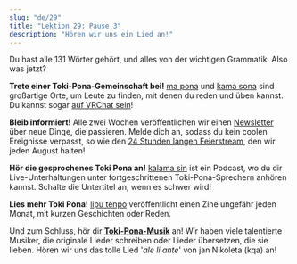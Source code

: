 ```yaml
---
slug: "de/29"
title: "Lektion 29: Pause 3"
description: "Hören wir uns ein Lied an!"
---
```



Du hast alle 131 Wörter gehört, und alles von der wichtigen Grammatik. Also was jetzt?

**Trete einer Toki-Pona-Gemeinschaft bei!** [ma pona](https://discord.gg/6zkugJFU4x) und [kama sona](https://discord.gg/ChC6qtVsSE) sind großartige Orte, um Leute zu finden, mit denen du reden und üben kannst. Du kannst sogar [auf VRChat sein](https://vrc.group/TOKI.9663)!

**Bleib informiert!** Alle zwei Wochen veröffentlichen wir einen [Newsletter](https://sin-kulupu.pona.la/) über neue Dinge, die passieren. Melde dich an, sodass du kein coolen Ereignisse verpasst, so wie den [24 Stunden langen Feierstream](https://suno.pona.la/), den wir jeden August halten!

**Hör die gesprochenes Toki Pona an!** [kalama sin](https://www.youtube.com/playlist?list=PLjOmpMyMxd8Qs2mAXcLk817tQy_AQj09u) ist ein Podcast, wo du dir Live-Unterhaltungen unter fortgeschrittenen Toki-Pona-Sprechern anhören kannst. Schalte die Untertitel an, wenn es schwer wird!

**Lies mehr Toki Pona!** [lipu tenpo](https://liputenpo.org/) veröffentlicht einen Zine ungefähr jeden Monat, mit kurzen Geschichten oder Reden.

Und zum Schluss, hör dir **[Toki-Pona-Musik](https://www.youtube.com/playlist?list=PLeCE5N29ioyUbj_lvYm9IdGJnE2HPacVv)** an! Wir haben viele talentierte Musiker, die originale Lieder schreiben oder Lieder übersetzen, die sie lieben. Hören wir uns das tolle Lied '*ale li ante*' von jan Nikoleta (kqa) an!

<Embed id="LU6FdgR85VY" />

<Tabbed id="1">
  <Row sl="ona ale li alasa lukin e mi" m="sie suchen mich alle" />
  <Row sl="mi wile kalama suli" m="ich will schreien" />
  <Row
    sp="󱥞󱥬󱥩󱤴&#xF199E;󱤴󱥷󱤷&#xF199F;"
    sl='sina toki tawa mi: "mi wile moli"'
    m='du sagst mir: "ich will sterben"'
  />
  <Row
    sp="󱤴󱥬󱥩󱥞&#xF199E;󱤂&#xF199C;󱥄󱤈󱥩󱤴&#xF199F;"
    sl='mi toki tawa sina: "ala, o awen tawa mi"'
    m='ich sag dir: "nein, bleib für mich"'
  />
  <br />
  <Row sl="ale li ante" m="das leben ändert sich immer" />
  <Row sl="sina o awen tawa pona" m="bleib für die zeit in der es besser wird" />
  <Row sl="mi tu li lape tawa tenpo pona" m="wir schlafen für eine bessere zeit" />
  <Row sl="tenpo pimeja lete" m="die nacht ist kalt" />
  <Row sl="la mi tu li awen seli" m="aber wir halten einander warm" />
  <Row
    sl="sitelen mun li lawa tawa open sin"
    m="sternbilder führen zu einem neuen anfang"
  />
  <br />
  <Row
    sp="󱤰󱤄󱤧󱥖󱤮󱥩󱤴<span style='color: var(--grey-1)'>󱥩󱤴</span>"
    sl="ma ale li sama lukin tawa mi (tawa mi)"
    m="wo ich nur hingeh sieht alles gleich aus"
  />
  <Row
    sp="󱥆󱤄󱤧󱤾<span style='color: var(--grey-1)'>󱥆󱤄󱤧󱤾</span>"
    sl="ona ale li nasa (ona ale li nasa)"
    m="es ist alles verrückt"
  />
  <Row
    sl="ko nasa sin li weka e pilin ale"
    m="neue chemie verdeckt jedes gefühl"
  />
  <Row
    sl="jan li wile ala sona e pakala suli pi ona mute."
    m="die menschen wollen nicht wissen, wie kaputt sie sind"
  />
  <br />
  <Row
    sp="󱤍󱤧󱤤󱥧󱥙&#xF199C;󱤑󱥔󱤧󱤷󱤬󱤏"
    sl="ike li lawa tan seme? jan pona li moli lon insa"
    m="warum führen die bösen? die guten sind innen tot"
  />
  <Row
    sl="ona li wile ala sona tan pilin pakala ni"
    m="sie wollen von ihren kaputten herzen nicht wissen"
  />
  <Row
    sl="ken la ken ante li ken ala mute"
    m="gelegenheiten für änderungen sind vielleicht nicht sehr häufig"
  />
  <Row
    sl="taso sina wile e nimi lon la mi tu o tawa weka lon tenpo ni"
    m="aber wenn die wahrheit das was du willst ist, dann gehen wir, sofort"
  />
  <br />
  <Row sl="ale li ante" m="das leben ändert sich immer" />
  <Row sl="sina o awen tawa pona" m="bleib für die zeit in der es besser wird" />
  <Row sl="mi tu li lape tawa tenpo pona" m="wir schlafen für eine bessere zeit" />
  <Row sl="tenpo pimeja lete" m="die nacht ist kalt" />
  <Row sl="la mi tu li awen seli" m="aber wir halten einander warm" />
  <Row
    sl="sitelen mun li lawa tawa open sin"
    m="sternbilder führen zu einem neuen anfang"
  />
</Tabbed>
